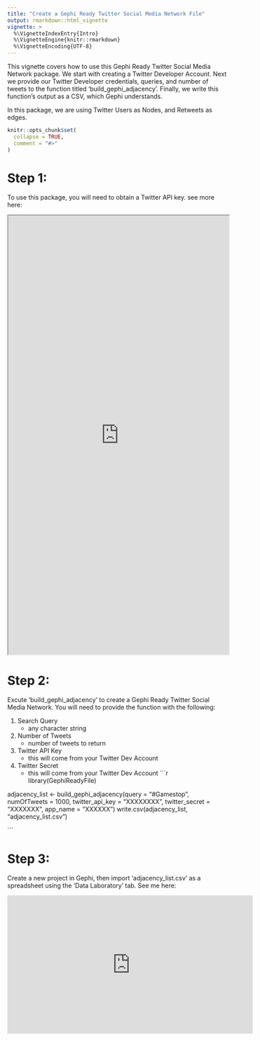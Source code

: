 ```yaml
---
title: "Create a Gephi Ready Twitter Social Media Network File"
output: rmarkdown::html_vignette
vignette: >
  %\VignetteIndexEntry{Intro}
  %\VignetteEngine{knitr::rmarkdown}
  %\VignetteEncoding{UTF-8}
---
```


This vignette covers how to use this Gephi Ready Twitter Social Media Network package. We start with creating a Twitter Developer Account. Next we provide our Twitter Developer credentials, queries, and number of tweets to the function titled 'build_gephi_adjacency'. Finally, we write this function's output as a CSV, which Gephi understands. 

In this package, we are using Twitter Users as Nodes, and Retweets as edges. 
```r
knitr::opts_chunk$set(
  collapse = TRUE,
  comment = "#>"
)
```


# Step 1:
To use this package, you will need to obtain a Twitter API key. 
see more here: 

<iframe width='100%' height='1000px' src='https://cran.r-project.org/web/packages/rtweet/vignettes/auth.html' >
  <p>Your browser does not support iframes</p>
</iframe>


# Step 2:
Excute 'build_gephi_adjacency' to create a Gephi Ready Twitter Social Media Network. You will need to provide the function with the following:
 
1. Search Query
    + any character string
2. Number of Tweets
    + number of tweets to return
3. Twitter API Key
    + this will come from your Twitter Dev Account
4. Twitter Secret
    + this will come from your Twitter Dev Account
```r
library(GephiReadyFile)

adjacency_list <- build_gephi_adjacency(query = "#Gamestop", numOfTweets = 1000, 
                                        twitter_api_key = "XXXXXXXX", 
                                        twitter_secret =  "XXXXXXX", app_name = "XXXXXX")
write.csv(adjacency_list, "adjacency_list.csv")

```

# Step 3:
Create a new project in Gephi, then import 'adjacency_list.csv' as a spreadsheet using the 'Data Laboratory' tab. See me here:

<iframe width="560" height="315" src="https://www.youtube.com/embed/9UaHPniudAc" title="YouTube video player" frameborder="0" allow="accelerometer; autoplay; clipboard-write; encrypted-media; gyroscope; picture-in-picture" allowfullscreen></iframe>
